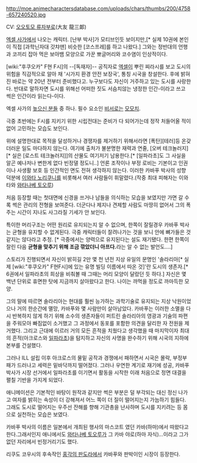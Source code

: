 http://moe.animecharactersdatabase.com/uploads/chars/thumbs/200/4758-657240520.jpg

CV: [[오오토모 류자부로]](大友 龍三郞)

[[엑셀 사가]]에서 나오는 캐릭터. [난부 박사]가 모티브인듯 보이지만,[* 실제 10권에 본인이 직접 [과학닌자대 갓챠맨] 비슷한 [코스프레]를 하고 나왔다.] 그와는 정반대의 언행과 코끼리 잡아 먹은 보아뱀 모양으로 가꾼 뽀글머리와 코수염이 인상적이다.

[wiki:"후쿠오카" F현 F시]의 --[독재자]-- 공직자로 [[엑셀]]이 뿌린 찌라시를 보고 도시의 위험을 직감적으로 알아 채 '시가지 환경 안전 보장국', 통칭 시국을 창설한다. 후에 밝혀진 바로는 약 20년 전부터 준비했다고. 누구보다도 자신이 거주하고 있는 도시를 사랑한다. 반대로 말하자면 도시를 위해선 어떠한 짓도 서슴치않는 냉정한 인간-이라고 쓰고 썩은 인간이라 읽는다-이다.

엑셀 사가의 [[높으신 분들]] 중 하나. 필수 요소인 [[비서]]로는 [[모모치]].

극중 초반에는 F시를 지키기 위한 시립전대는 준비가 다 되어가는데 정작 처들어올 적이 없어 고민하는 모습도 보인다.

위에 설명한대로 목적을 달성하거나 경쟁자를 제거하기 위해서라면 [폭탄][테러]등 온갖 더러운 일도 마다하지 않는다. 여기에 출처가 불분명한 재력과 연줄, [오버 테크놀러지][* 실은 [로스트 테크놀러지]]의 산물도 여기저기 남용한다.[* [일파라초]도 그 사실을 알곤 예나저나 변한게 없다 빈정댈 정도니..] 언론 조작이나 부정 로비는 기본이고 인권이나 사생활 보호 등 인간적인 면도 전혀 생각하지 않는다. 이러한 카바푸 박사의 성향 덕분에 [[이와타 노리쿠니]]를 비롯해서 여러 사람들이 휘말렸다.(작중 최대 피해자는 이와타와 [[와타나베 토오루]])

처음 등장할 때는 첫대면에 신경을 쓰거나 남들을 의식하는 모습을 보였지만 가면 갈 수록 썩은 관리의 전형을 보여준다. 더군다나 제지나 견제할 사람도 마땅히 없어서 그의 폭주는 시간이 지나도 사그라질 기세가 안 보인다.

특이한 머리구조는 어떤 원리로 유지되는지 알 수 없으며, 한쪽이 잘릴경우 카바푸 박사는 균형을 유지할 수 없게된다. 극중 캐릭터들이 잘려나가는 것을 보니 안에 뼈가들은 것 같지는 않다라고 추정. [* 극중에서는 양력으로 유지된다는 설도 재기됐다. 한편 한쪽이 잘린 다음 '''균형을 맞추기 위해 조금 깎았더니 아프다.'''라는 알 수 없는 발언도....]

스토리가 진행되면서 자신이 밝히길 2만 몇 천 년전 지상 유일의 문명인 '솔라리아[* 실제 [wiki:"후쿠오카" F현F시]에 있는 유명 빌딩 이름에서 따온 것]'란 도시의 생존자.[* 6권에서 일파라초의 희상을 비춰볼 때 그때는 머리 모양이 달랐던 듯 하다.]
자신은 몇 백년 단위로 휴면한 탓에 지금까지 살아왔다고 한다. 나이는 까먹을 정도로 까마득한 모양.

그의 말에 따르면 솔라리아는 현대를 훨씬 능가하는 과학기술로 유지되는 지상 낙원이었으나 거의 한순간에 멸망, 카바푸와 몇 사람만이 살아남았다. 카바푸는 이러한 소멸을 다시 반복하지 않게 하기 위해 소수의 생존자들이 퍼트린 솔라리아의 영광과 기술의 파편을 주워모아 빠짐없이 소거했고 그 과정에서 동포를 포함한 의견을 달리한 자 전원을 제거했다. 그리고 근대에 이르러 거의 모든 흔적을 치웠다고 생각했을 때 마지막이자 최대의 흔적(아크로스와 [[일파라초]])을 탐지하고 자신의 사명을 완수하기 위해 시국의 지하에 본부를 건설했다. 

그러나 ILL 설립 이후 아크로스의 물밑 공작과 경쟁에서 패하면서 시국은 몰락, 부정부패가 드러나고 세력은 밑바닥까지 떨어졌다. 그러나 우연한 계기로 재기에 성공, 카바푸 박사가 시장 선거에서 일파라초를 이기면서 활동을 시작한 이래 처음으로 정면 대결을 펼칠 기반을 가지게 되었다.

애니메이션은 기본적인 바탕이 원작과 같지만 썩은 부분은 덜 부각되는 대신 정신 나가고 여자를 밝히는 속성이 더 강해져서 어느 쪽이 더 질이 떨어지는지 가늠하기 힘들다. 그래도 도시로 떨어지는 우주선 잔해를 향해 기관총을 난사하며 도시를 지키려는 등 몸으로 실천하는 모습은 보였다.

카바푸 박사의 이름은 일본에서 개최된 행사의 마스코트 였던 카바(하마)에서 따왔다고 한다.그래서인지 애니에서도 [[와타나베 토오루]]가 그 카바 야로(하마 자식)...이라고 그가 없던 자리에서 빈정거리기도 했다.

리쿠도 코우시의 후속작인 [[홍각의 판도라]]에서 카바푸와 판박이인 시장이 등장한다.
